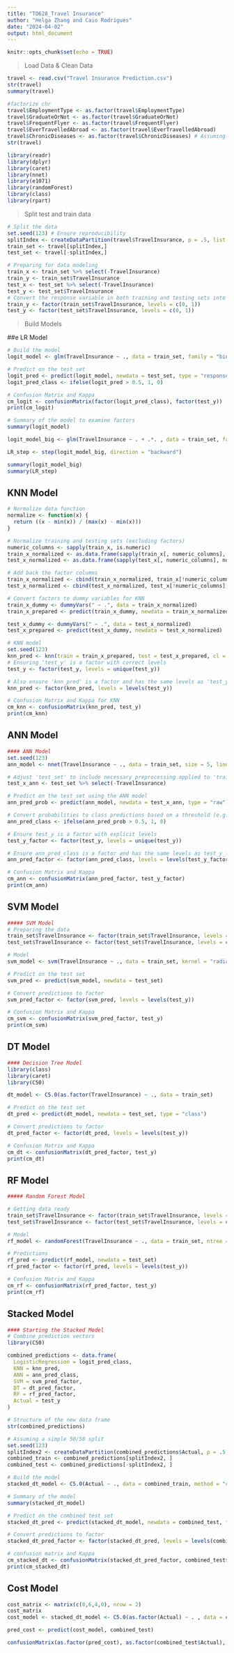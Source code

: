 ```yaml
---
title: "TO628_Travel Insurance"
author: "Helga Zhang and Caio Rodrigues"
date: "2024-04-02"
output: html_document
---
```


```r
knitr::opts_chunk$set(echo = TRUE)
```

> Load Data & Clean Data

```r
travel <- read.csv("Travel Insurance Prediction.csv")
str(travel)
summary(travel)

#factorize chr
travel$EmploymentType <- as.factor(travel$EmploymentType)
travel$GraduateOrNot <- as.factor(travel$GraduateOrNot)
travel$FrequentFlyer <- as.factor(travel$FrequentFlyer)
travel$EverTravelledAbroad <- as.factor(travel$EverTravelledAbroad)
travel$ChronicDiseases <- as.factor(travel$ChronicDiseases) # Assuming chronic diseases is also a binary factor
str(travel)

library(readr)
library(dplyr)
library(caret)
library(nnet) 
library(e1071) 
library(randomForest)
library(class)
library(rpart)
```

> Split test and train data

```r
# Split the data
set.seed(123) # Ensure reproducibility
splitIndex <- createDataPartition(travel$TravelInsurance, p = .5, list = FALSE, times = 1)
train_set <- travel[splitIndex,]
test_set <- travel[-splitIndex,]

# Preparing for data modeling
train_x <- train_set %>% select(-TravelInsurance)
train_y <- train_set$TravelInsurance
test_x <- test_set %>% select(-TravelInsurance)
test_y <- test_set$TravelInsurance
# Convert the response variable in both training and testing sets into a factor with explicit levels
train_y <- factor(train_set$TravelInsurance, levels = c(0, 1))
test_y <- factor(test_set$TravelInsurance, levels = c(0, 1))
```

> Build Models

##e LR Model

```r
# Build the model
logit_model <- glm(TravelInsurance ~ ., data = train_set, family = "binomial")

# Predict on the test set
logit_pred <- predict(logit_model, newdata = test_set, type = "response")
logit_pred_class <- ifelse(logit_pred > 0.5, 1, 0)

# Confusion Matrix and Kappa
cm_logit <- confusionMatrix(factor(logit_pred_class), factor(test_y))
print(cm_logit)

# Summary of the model to examine factors
summary(logit_model)

logit_model_big <- glm(TravelInsurance ~ . + .*. , data = train_set, family = "binomial")

LR_step <- step(logit_model_big, direction = "backward")

summary(logit_model_big)
summary(LR_step)

```

## KNN Model

```r
# Normalize data function
normalize <- function(x) {
  return ((x - min(x)) / (max(x) - min(x)))
}

# Normalize training and testing sets (excluding factors)
numeric_columns <- sapply(train_x, is.numeric)
train_x_normalized <- as.data.frame(sapply(train_x[, numeric_columns], normalize))
test_x_normalized <- as.data.frame(sapply(test_x[, numeric_columns], normalize))

# Add back the factor columns
train_x_normalized <- cbind(train_x_normalized, train_x[!numeric_columns])
test_x_normalized <- cbind(test_x_normalized, test_x[!numeric_columns])

# Convert factors to dummy variables for KNN
train_x_dummy <- dummyVars(" ~ .", data = train_x_normalized)
train_x_prepared <- predict(train_x_dummy, newdata = train_x_normalized)

test_x_dummy <- dummyVars(" ~ .", data = test_x_normalized)
test_x_prepared <- predict(test_x_dummy, newdata = test_x_normalized)

# KNN model
set.seed(123)
knn_pred <- knn(train = train_x_prepared, test = test_x_prepared, cl = train_y, k = 5)
# Ensuring 'test_y' is a factor with correct levels
test_y <- factor(test_y, levels = unique(test_y))

# Also ensure 'knn_pred' is a factor and has the same levels as 'test_y'
knn_pred <- factor(knn_pred, levels = levels(test_y))

# Confusion Matrix and Kappa for KNN
cm_knn <- confusionMatrix(knn_pred, test_y)
print(cm_knn)

```

## ANN Model

```r
#### ANN Model
set.seed(123)
ann_model <- nnet(TravelInsurance ~ ., data = train_set, size = 5, linout = FALSE, maxit = 200)

# Adjust 'test_set' to include necessary preprocessing applied to 'train_set' before training the ANN model
test_x_ann <- test_set %>% select(-TravelInsurance)

# Predict on the test set using the ANN model
ann_pred_prob <- predict(ann_model, newdata = test_x_ann, type = "raw")

# Convert probabilities to class predictions based on a threshold (e.g., 0.5)
ann_pred_class <- ifelse(ann_pred_prob > 0.5, 1, 0)

# Ensure test_y is a factor with explicit levels
test_y_factor <- factor(test_y, levels = unique(test_y))

# Ensure ann_pred_class is a factor and has the same levels as test_y_factor
ann_pred_factor <- factor(ann_pred_class, levels = levels(test_y_factor))

# Confusion Matrix and Kappa
cm_ann <- confusionMatrix(ann_pred_factor, test_y_factor)
print(cm_ann)
```

## SVM Model

```r
##### SVM Model
# Preparing the data
train_set$TravelInsurance <- factor(train_set$TravelInsurance, levels = c(0, 1))
test_set$TravelInsurance <- factor(test_set$TravelInsurance, levels = c(0, 1))

# Model
svm_model <- svm(TravelInsurance ~ ., data = train_set, kernel = "radial")

# Predict on the test set
svm_pred <- predict(svm_model, newdata = test_set)

# Convert predictions to factor 
svm_pred_factor <- factor(svm_pred, levels = levels(test_y))

# Confusion Matrix and Kappa 
cm_svm <- confusionMatrix(svm_pred_factor, test_y)
print(cm_svm)
```

## DT Model

```r
#### Decision Tree Model
library(class)
library(caret)
library(C50)

dt_model <- C5.0(as.factor(TravelInsurance) ~ ., data = train_set)

# Predict on the test set 
dt_pred <- predict(dt_model, newdata = test_set, type = "class")

# Convert predictions to factor 
dt_pred_factor <- factor(dt_pred, levels = levels(test_y))

# Confusion Matrix and Kappa 
cm_dt <- confusionMatrix(dt_pred_factor, test_y)
print(cm_dt)

```

## RF Model

```r
##### Random Forest Model

# Getting data ready
train_set$TravelInsurance <- factor(train_set$TravelInsurance, levels = c(0, 1))
test_set$TravelInsurance <- factor(test_set$TravelInsurance, levels = c(0, 1))

# Model
rf_model <- randomForest(TravelInsurance ~ ., data = train_set, ntree = 100)

# Predictions
rf_pred <- predict(rf_model, newdata = test_set)
rf_pred_factor <- factor(rf_pred, levels = levels(test_y))

# Confusion Matrix and Kappa
cm_rf <- confusionMatrix(rf_pred_factor, test_y)
print(cm_rf)

```

## Stacked Model

```r
#### Starting the Stacked Model
# Combine prediction vectors 
library(C50)

combined_predictions <- data.frame(
  LogisticRegression = logit_pred_class,
  KNN = knn_pred,
  ANN = ann_pred_class,
  SVM = svm_pred_factor,
  DT = dt_pred_factor,
  RF = rf_pred_factor,
  Actual = test_y
)

# Structure of the new data frame
str(combined_predictions)

# Assuming a simple 50/50 split 
set.seed(123)
splitIndex2 <- createDataPartition(combined_predictions$Actual, p = .5, list = FALSE)
combined_train <- combined_predictions[splitIndex2, ]
combined_test <- combined_predictions[-splitIndex2, ]

# Build the model
stacked_dt_model <- C5.0(Actual ~ ., data = combined_train, method = "class")

# Summary of the model
summary(stacked_dt_model)

# Predict on the combined test set
stacked_dt_pred <- predict(stacked_dt_model, newdata = combined_test, type = "class")

# Convert predictions to factor 
stacked_dt_pred_factor <- factor(stacked_dt_pred, levels = levels(combined_test$Actual))

# confusion matrix and Kappa
cm_stacked_dt <- confusionMatrix(stacked_dt_pred_factor, combined_test$Actual)
print(cm_stacked_dt)

```

## Cost Model

```r
cost_matrix <- matrix(c(0,6,4,0), nrow = 2)
cost_matrix
cost_model <- stacked_dt_model <- C5.0(as.factor(Actual) ~ . , data = combined_train, costs = cost_matrix)

pred_cost <- predict(cost_model, combined_test)

confusionMatrix(as.factor(pred_cost), as.factor(combined_test$Actual), positive = "1")
```

